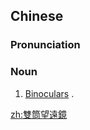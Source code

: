 {{also|双筒望远镜}}
==Chinese==
{{zh-forms|s=双筒望远镜|type=113}}

===Pronunciation===
{{zh-pron
|m=shuāngtǒng wàngyuǎnjìng
|c=soeng1 tung2 mong6 jyun5 geng3
|cat=n
}}

===Noun===
{{zh-noun}}

# [[binoculars|Binoculars]] {{gloss|hand-held device for looking at a distance}}.

[[zh:雙筒望遠鏡]]
